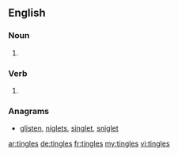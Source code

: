 ==English==

===Noun===
{{head|en|plural}}

# {{plural of|tingle|lang=en}}

===Verb===
{{head|en|verb form}}

# {{en-third-person singular of|tingle}}

===Anagrams===
* [[glisten#English|glisten]], [[niglets#English|niglets]], [[singlet#English|singlet]], [[sniglet#English|sniglet]]

[[ar:tingles]]
[[de:tingles]]
[[fr:tingles]]
[[my:tingles]]
[[vi:tingles]]